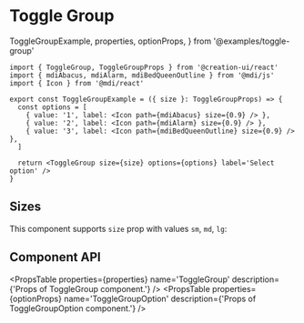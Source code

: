 # Toggle Group

  ToggleGroupExample,
  properties,
  optionProps,
} from '@examples/toggle-group'

```tsx copy
import { ToggleGroup, ToggleGroupProps } from '@creation-ui/react'
import { mdiAbacus, mdiAlarm, mdiBedQueenOutline } from '@mdi/js'
import { Icon } from '@mdi/react'

export const ToggleGroupExample = ({ size }: ToggleGroupProps) => {
  const options = [
    { value: '1', label: <Icon path={mdiAbacus} size={0.9} /> },
    { value: '2', label: <Icon path={mdiAlarm} size={0.9} /> },
    { value: '3', label: <Icon path={mdiBedQueenOutline} size={0.9} /> },
  ]

  return <ToggleGroup size={size} options={options} label='Select option' />
}
```

<Container>
  <ToggleGroupExample label='Radio option' />
</Container>

## Sizes

This component supports `size` prop with values `sm`, `md`, `lg`:

<UnfoldVariants
  component={ToggleGroupExample}
  variants={ELEMENT_SIZES}
  prop='size'
  nameProp='label'
/>

## Component API

<PropsTable properties={properties} name='ToggleGroup' description={'Props of ToggleGroup component.'} />
<PropsTable properties={optionProps} name='ToggleGroupOption' description={'Props of ToggleGroupOption component.'} />
